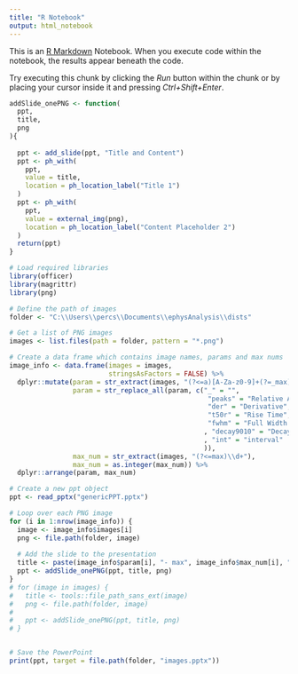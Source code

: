 ```yaml
---
title: "R Notebook"
output: html_notebook
---
```


This is an [R Markdown](http://rmarkdown.rstudio.com) Notebook. When you execute code within the notebook, the results appear beneath the code. 

Try executing this chunk by clicking the *Run* button within the chunk or by placing your cursor inside it and pressing *Ctrl+Shift+Enter*. 


```r
addSlide_onePNG <- function(
  ppt,
  title,
  png
){
  
  ppt <- add_slide(ppt, "Title and Content")
  ppt <- ph_with(
    ppt,
    value = title,
    location = ph_location_label("Title 1")
  )
  ppt <- ph_with(
    ppt,
    value = external_img(png),
    location = ph_location_label("Content Placeholder 2")
  )
  return(ppt)
}
```

```r
# Load required libraries
library(officer)
library(magrittr)
library(png)

# Define the path of images
folder <- "C:\\Users\\percs\\Documents\\ephysAnalysis\\dists" 

# Get a list of PNG images
images <- list.files(path = folder, pattern = "*.png")

# Create a data frame which contains image names, params and max nums
image_info <- data.frame(images = images,
                         stringsAsFactors = FALSE) %>%
  dplyr::mutate(param = str_extract(images, "(?<=a)[A-Za-z0-9]+(?=_max)"),
                param = str_replace_all(param, c("_" = "",
                                                  "peaks" = "Relative Amplitude",
                                                  "der" = "Derivative",
                                                  "t50r" = "Rise Time",
                                                  "fwhm" = "Full Width Half Maximum"
                                                 , "decay9010" = "Decay time from 90% to 10% peak"
                                                 , "int" = "interval"
                                                 )),
                max_num = str_extract(images, "(?<=max)\\d+"),
                max_num = as.integer(max_num)) %>%
  dplyr::arrange(param, max_num)

# Create a new ppt object
ppt <- read_pptx("genericPPT.pptx")

# Loop over each PNG image
for (i in 1:nrow(image_info)) {
  image <- image_info$images[i]
  png <- file.path(folder, image)
  
  # Add the slide to the presentation
  title <- paste(image_info$param[i], "- max", image_info$max_num[i], "events")
  ppt <- addSlide_onePNG(ppt, title, png)
}
# for (image in images) {
#   title <- tools::file_path_sans_ext(image)
#   png <- file.path(folder, image)
#   
#   ppt <- addSlide_onePNG(ppt, title, png)
# }


# Save the PowerPoint
print(ppt, target = file.path(folder, "images.pptx"))
```


